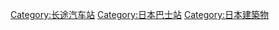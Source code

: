 [[Category:长途汽车站|Category:长途汽车站]]
[[Category:日本巴士站|Category:日本巴士站]]
[[Category:日本建築物|Category:日本建築物]]